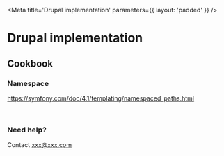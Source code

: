 
<Meta
    title='Drupal implementation'
    parameters={{ layout: 'padded' }}
/>

# Drupal implementation

## Cookbook

### Namespace
https://symfony.com/doc/4.1/templating/namespaced_paths.html


<br/>

### Need help?
Contact xxx@xxx.com
